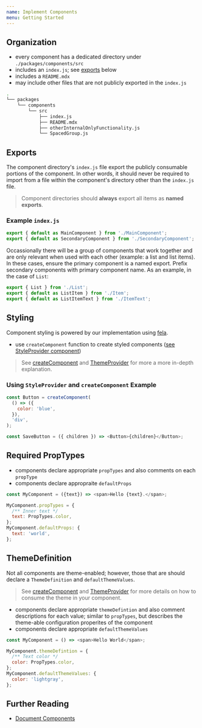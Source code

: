 ```yaml
---
name: Implement Components
menu: Getting Started
---
```


## Organization

- every component has a dedicated directory under `./packages/components/src`
- includes an `index.js`; see [exports](#exports) below
- includes a `README.mdx`
- may include other files that are not publicly exported in the `index.js`

```bash
.
└── packages
    └── components
        └── src
            ├── index.js
            ├── README.mdx
            ├── otherInternalOnlyFunctionality.js
            └── SpacedGroup.js
```

## Exports

The component directory's `index.js` file export the publicly consumable portions of the component. In other words, it should never be required to import from a file within the component's directory other than the `index.js` file.

> Component directories should **always** export all items as **named exports**.

### Example `index.js`

```js
export { default as MainComponent } from './MainComponent';
export { default as SecondaryComponent } from './SecondaryComponent';
```

Occassionally there will be a group of components that work together and are only relevant when used with each other (example: a list and list items). In these cases, ensure the primary component is a named export. Prefix secondary components with primary component name. As an example, in the case of `List`:

```js
export { List } from './List';
export { default as ListItem } from './Item';
export { default as ListItemText } from './ItemText';
```

## Styling

Component styling is powered by our implementation using [fela](https://fela.js.org).

- use `createComponent` function to create styled components ([see StyleProvider component](/components/StyleProvider))

> See [createComponent](/components/StyleProvider#createcomponent) and [ThemeProvider](/components/StyleProvider#themeprovider-component) for more a more in-depth explanation.

### Using `StyleProvider` and `createComponent` Example

```js
const Button = createComponent(
  () => ({
    color: 'blue',
  }),
  'div',
);

const SaveButton = ({ children }) => <Button>{children}</Button>;
```

## Required PropTypes

- components declare appropriate `propTypes` and also comments on each `propType`
- components declare appropraite `defaultProps`

```js
const MyComponent = ({text}) => <span>Hello {text}.</span>;

MyComponent.propTypes = {
  /** Inner text */
  text: PropTypes.color,
};
MyComponent.defaultProps: {
  text: 'world',
};
```

## ThemeDefinition

Not all components are theme-enabled; however, those that are should declare a `ThemeDefinition` and `defaultThemeValues`.

> See [createComponent](/components/StyleProvider#createcomponent) and [ThemeProvider](/components/StyleProvider#themeprovider-component) for more details on how to consume the theme in your component.

- components declare appropriate `themeDefintion` and also comment descriptions for each value; similar to `propTypes`, but describes the theme-able configuration properites of the component
- components declare appropriate `defaultThemeValues`

```js
const MyComponent = () => <span>Hello World</span>;

MyComponent.themeDefintion = {
  /** Text color */
  color: PropTypes.color,
};
MyComponent.defaultThemeValues: {
  color: 'lightgray',
};
```

## Further Reading

- [Document Components](/getting-started/document-components)

